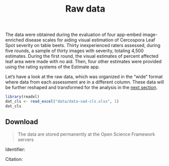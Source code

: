 % Raw data 


The data were obtained during the evaluation of four app-embed image-enriched disease scales for aiding visual estimation of Cercospora Leaf Spot severity on table beets. Thirty inexperienced raters assessed, during five rounds, a sample of thirty images with severity, totaling 4,500 estimates. During the first round, the visual estimates of percent affected leaf area were made with no aid. Then, four other estimates were provided using the rating systems of the Estimate app. 

Let's have a look at the raw data, which was organized in the "wide" format where data from each assessment are in a different column. These data will be further reshaped and transformed for the analysis in the [next section](code.html).

```r
library(readxl)
dat_cls <- read_excel("data/data-sad-cls.xlsx", 1)
dat_cls

```




## Download 

> The data are stored permanently at the Open Science Framework servers


Identifier: 

Citation:
